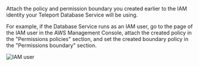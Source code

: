 Attach the policy and permission boundary you created earlier to the IAM
identity your Teleport Database Service will be using.

For example, if the Database Service runs as an IAM user, go to the page of the IAM user
in the AWS Management Console, attach the created policy in the "Permissions
policies" section, and set the created boundary policy in the "Permissions
boundary" section.

![IAM user](../../../img/database-access/iam@2x.png)
